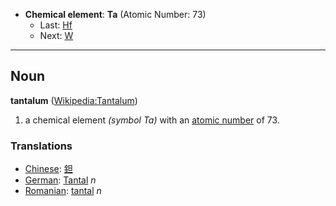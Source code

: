 *'''Chemical element''': '''Ta''' (Atomic Number: 73)
**Last: [[Hafnium|Hf]]
**Next: [[Tungsten|W]]
----
== Noun ==
'''tantalum''' ([[en:Tantalum|Wikipedia:Tantalum]])

# a chemical element ''(symbol Ta)'' with an [[atomic number]] of 73.

===Translations===
*[[Chinese]]: [[鉭]]
*[[German]]: [[Tantal]] ''n''
*[[Romanian]]: [[tantal]] ''n''